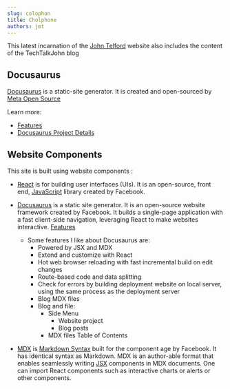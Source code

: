 ```yaml
---
slug: colophon
title: Cholphone
authors: jmt
---
```


This latest incarnation of the [John Telford](https://johntelford.com/) website also includes the content of the TechTalkJohn blog

## Docusaurus

[Docusaurus](https://docusaurus.io/) is a static-site generator. It is created and open-sourced by [Meta Open Source](https://opensource.fb.com/)

Learn more:
- [Features](https://docusaurus.io/docs#features)
- [Docusaurus Project Details](https://opensource.fb.com/projects/docusaurus)


## Website Components
 
This site is built using website components :

- [React](https://reactjs.org/) is for building user interfaces (UIs). It is an open-source, front end, [JavaScript](https://developer.mozilla.org/en-US/docs/Web/JavaScript) library created by Facebook. 

- [Docusaurus](https://docusaurus.io/) is a static site generator. It is an open-source website framework created by Facebook. It builds a single-page application with a fast client-side navigation, leveraging React to make websites interactive. [Features](https://docusaurus.io/docs#features)

    - Some features I like about Docusaurus are:
        - Powered by JSX and MDX
        - Extend and customize with React
        - Hot web browser reloading with fast incremental build on edit changes
        - Route-based code and data splitting
        - Check for errors by building deployment website on local server, using the same process as the deployment server
        - Blog MDX files
        - Blog and file:
            - Side Menu
                - Website project
                - Blog posts
            - MDX files Table of Contents

- [MDX](https://mdxjs.com) is [Markdown Syntax](https://daringfireball.net/projects/markdown/syntax) built for the component age by Facebook. It has identical syntax as Markdown. MDX is an author-able format that enables seamlessly writing [JSX](https://mdxjs.com/getting-started/#jsx) components in MDX documents. One can import React components such as interactive charts or alerts or other components.

